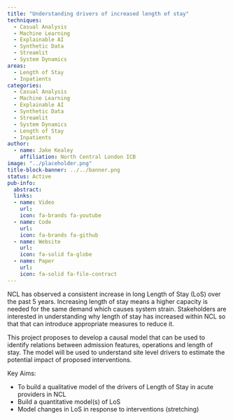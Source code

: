 ```yaml
---
title: "Understanding drivers of increased length of stay"
techniques:
  - Casual Analysis
  - Machine Learning
  - Explainable AI
  - Synthetic Data
  - Streamlit
  - System Dynamics
areas:
  - Length of Stay
  - Inpatients
categories:
  - Casual Analysis
  - Machine Learning
  - Explainable AI
  - Synthetic Data
  - Streamlit
  - System Dynamics
  - Length of Stay
  - Inpatients
author:
  - name: Jake Kealey
    affiliation: North Central London ICB
image: "../placeholder.png"
title-block-banner: ../../banner.png
status: Active
pub-info:
  abstract:
  links:
  - name: Video
    url:
    icon: fa-brands fa-youtube
  - name: Code
    url:
    icon: fa-brands fa-github
  - name: Website
    url:
    icon: fa-solid fa-globe
  - name: Paper
    url:
    icon: fa-solid fa-file-contract
---
```


NCL has observed a consistent increase in long Length of Stay (LoS) over the past 5 years. Increasing length of stay means a higher capacity is needed for the same demand which causes system strain.
Stakeholders are interested in understanding why length of stay has increased within NCL so that that can introduce appropriate measures to reduce it.

This project proposes to develop a causal model that can be used to identify relations between admission features, operations and length of stay. The model will be used to understand site level drivers to estimate the potential impact of proposed interventions.

Key Aims:

- To build a qualitative model of the drivers of Length of Stay in acute providers in NCL
- Build a quantitative model(s) of LoS
- Model changes in LoS in response to interventions (stretching)

